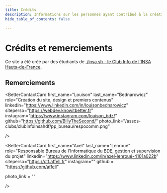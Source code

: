 ```yaml
---
title: Crédits
description: Informations sur les personnes ayant contribué à la création du site
hide_table_of_contents: false

---
```



# Crédits et remerciements

Ce site a été créé par des étudiants de [./insa.sh - le Club Info de l'INSA Hauts-de-France](https://insash.org). 

## Remerciements

<BetterContactCard
  first_name="Louison"
  last_name="Bednarowicz"
  role="Création du site, design et premiers contenus"
  linkedin="https://www.linkedin.com/in/louisonbednarowicz"
  siteperso="https://webdev.knowitbetter.fr"
  instagram="https://www.instagram.com/louison_bdz/"
  github="https://github.com/BillyTheSecond/"
  photo_link="/assos-clubs/clubinfoinsahdf/pp_bureau/respocomm.png"



  
  />

<BetterContactCard
  first_name="Axel"
  last_name="Lenroué"
  role="Responsable Bureau de l'Informatique du BDE, gestion et supervision du projet"
  linkedin="https://www.linkedin.com/in/axel-lenroué-4101a022b"
  siteperso="https://ctf.affell.fr"
  instagram=""
  github = "https://github.com/affell"

  photo_link = ""
  
  />